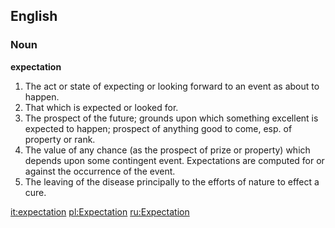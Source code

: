 ==English==

===Noun===

'''expectation'''

#The act or state of expecting or looking forward to an event as about to happen.
#That which is expected or looked for.
#The prospect of the future; grounds upon which something excellent is expected to happen; prospect of anything good to come, esp. of property or rank.
#The value of any chance (as the prospect of prize or property) which depends upon some contingent event. Expectations are computed for or against the occurrence of the event.
#The leaving of the disease principally to the efforts of nature to effect a cure.

[[it:expectation]]
[[pl:Expectation]]
[[ru:Expectation]]